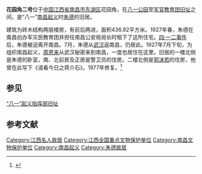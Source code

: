 {{coord|28|41|07|N|115|53|41|E|display=title|scale:10000}}
{{文物保护单位
| 级别 = 全国
| 名称 = “八一”起义指挥部旧址
| 子项 = 朱德旧址
| 图片 = [[File:Nanchang_Zhu_De_Jiuju_20120618-01.jpg|240px]]
| 所在 = [[江西省|江西省]][[南昌市|南昌市]]
| 分类 = 革命遗址及革命纪念建筑物
| 时代 = 1927年
| 编号 = [[第一批全国重点文物保护单位|第一批]]第13项
| 登录 = 1961年3月4日
}}

'''花园角二号'''位于[[中华人民共和国|中国]][[江西省|江西省]][[南昌市|南昌市]][[东湖区|东湖区]]花园角，在[[八一公园|八一公园]]至[[朱德军官教育团旧址|军官教育团旧址]]之间，是“八一”[[南昌起义|南昌起义]]时[[朱德|朱德]]的旧居。

建筑为砖木结构两层楼房，有前后两进，面积436.92平方米。1927年春，朱德在南昌创办军灾民教育团并担任南昌公安局局长时租下了这所住宅。[[四·一二事件|四·一二事件]]后，朱德被迫离开南昌。7月，朱德从[[武汉|武汉]]返南昌，仍居此。1927年7月下旬，为组织南昌起义，[[周恩来|周恩来]]从武汉秘密来到南昌，一度也居住在这里。旧居的一楼北侧是朱德的卧室，南、北前房及正房是警卫员的住房。二楼北侧是[[郭沫若|郭沫若]]的住房，他曾在此写下《请看今日之蒋介石》。1977年修复。<ref>{{Cite web |url=http://www.ncnews.com.cn/jdnc/ncfg/t20060508_40636.htm |title=朱德旧居:南昌市花园角2号 |access-date=2012-07-05 |archive-url=https://web.archive.org/web/20111105161949/http://www.ncnews.com.cn/jdnc/ncfg/t20060508_40636.htm |archive-date=2011-11-05 |dead-url=yes }}</ref>

{{Gallery
|title=
|footer=
|width=300
|height=
|lines=1
|File:Nanchang_Zhu De Jiuju_20120618-06.jpg|花园角二号在民德路与花园角的路口
|File:Nanchang Zhu De Jiuju 20120712-05.jpg|内部
|File:Nanchang Zhu De Jiuju 20120712-07.jpg|天井后侧有楼梯通往二楼
|File:Nanchang Zhu De Jiuju 20120712-08.jpg|朱德卧室
}}

==参见==
[[“八一”起义指挥部旧址|“八一”起义指挥部旧址]]

==参考文献==
{{commonscat|Former Residence of Zhu De (Nanchang)}}
{{Reflist}}

{{老南昌}}
{{江西全国重点文物保护单位}}

{{DEFAULTSORT:Hua}}
[[Category:江西名人故居|Category:江西名人故居]]
[[Category:江西全国重点文物保护单位|Category:江西全国重点文物保护单位]]
[[Category:南昌文物保护单位|Category:南昌文物保护单位]]
[[Category:南昌起义|Category:南昌起义]]
[[Category:朱德故居|Category:朱德故居]]
